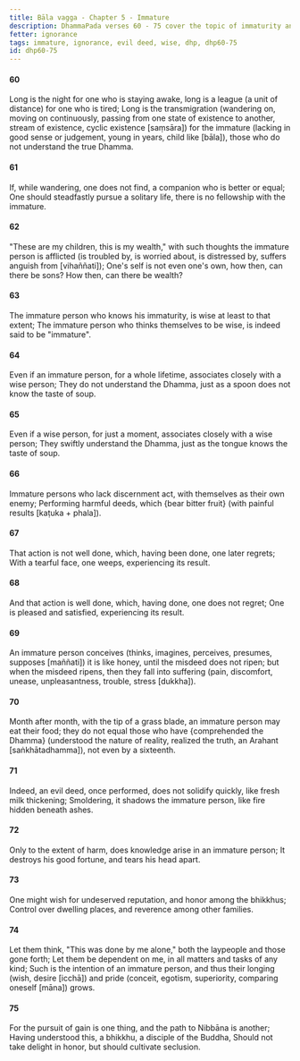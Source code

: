 ```yaml
---
title: Bāla vagga - Chapter 5 - Immature
description: DhammaPada verses 60 - 75 cover the topic of immaturity and the consequences of ignorance. The immature person is likened to a child who does not understand the true Dhamma.
fetter: ignorance
tags: immature, ignorance, evil deed, wise, dhp, dhp60-75
id: dhp60-75
---
```


#### 60

Long is the night for one who is staying awake,
long is a league (a unit of distance) for one who is tired;
Long is the transmigration (wandering on, moving on continuously, passing from one state of existence to another, stream of existence, cyclic existence [saṃsāra]) for the immature (lacking in good sense or judgement, young in years, child like [bāla]),
those who do not understand the true Dhamma.

#### 61

If, while wandering, one does not find,
a companion who is better or equal;
One should steadfastly pursue a solitary life,
there is no fellowship with the immature.

#### 62

"These are my children, this is my wealth,"
with such thoughts the immature person is afflicted (is troubled by, is worried about, is distressed by, suffers anguish from [vihaññati]);
One's self is not even one's own,
how then, can there be sons? How then, can there be wealth?

#### 63

The immature person who knows his immaturity,
is wise at least to that extent;
The immature person who thinks themselves to be wise,
is indeed said to be "immature".

#### 64

Even if an immature person, for a whole lifetime,
associates closely with a wise person;
They do not understand the Dhamma,
just as a spoon does not know the taste of soup.

#### 65

Even if a wise person, for just a moment,
associates closely with a wise person;
They swiftly understand the Dhamma,
just as the tongue knows the taste of soup.

#### 66

Immature persons who lack discernment act,
with themselves as their own enemy;
Performing harmful deeds,
which \{bear bitter fruit} (with painful results [kaṭuka + phala]).

#### 67

That action is not well done,
which, having been done, one later regrets;
With a tearful face, one weeps,
experiencing its result.

#### 68

And that action is well done,
which, having done, one does not regret;
One is pleased and satisfied,
experiencing its result.

#### 69

An immature person conceives (thinks, imagines, perceives, presumes, supposes [maññati]) it is like honey,
until the misdeed does not ripen;
but when the misdeed ripens,
then they fall into suffering (pain, discomfort, unease, unpleasantness, trouble, stress [dukkha]).

#### 70

Month after month, with the tip of a grass blade,
an immature person may eat their food;
they do not equal those who have \{comprehended the Dhamma} (understood the nature of reality, realized the truth, an Arahant [saṅkhātadhamma]),
not even by a sixteenth.

#### 71

Indeed, an evil deed, once performed,
does not solidify quickly, like fresh milk thickening;
Smoldering, it shadows the immature person,
like fire hidden beneath ashes.

#### 72

Only to the extent of harm,
does knowledge arise in an immature person;
It destroys his good fortune,
and tears his head apart.

#### 73

One might wish for undeserved reputation,
and honor among the bhikkhus;
Control over dwelling places,
and reverence among other families.

#### 74

Let them think, "This was done by me alone,"
both the laypeople and those gone forth;
Let them be dependent on me,
in all matters and tasks of any kind;
Such is the intention of an immature person,
and thus their longing (wish, desire [icchā]) and pride (conceit, egotism, superiority, comparing oneself [māna]) grows.

#### 75

For the pursuit of gain is one thing,
and the path to Nibbāna is another;
Having understood this,
a bhikkhu, a disciple of the Buddha,
Should not take delight in honor,
but should cultivate seclusion.